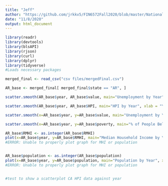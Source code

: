 ```yaml
---
title: "Jeff"
author: "https://github.com/jrkkv5/FIN6572Fall2020/blob/master/National%20Debt/importNationalDebt.Rmd"
date: "11/8/2020"
output: html_document
---
```


``` r

library(readr)
library(devtools)
library(blsAPI)
library(rjson)
library(curl)
library(dplyr)
library(tidyverse)
#Loads necessary packages

merged_final <- read_csv("csv files/mergedFinal.csv")

AR_base <- merged_final[ merged_final$state == "AR", ]

scatter.smooth(AR_base$year, AR_base$value, main="Unemployment by Year", xlab = "Year", ylab = "Unemployment", col = "blue")

scatter.smooth(AR_base$year, AR_base$HPI, main="HPI by Year", xlab = "Year", ylab = "HPI", col = "blue")

scatter.smooth(x=AR_base$year, y=AR_base$value, main="Unemployment by Year", xlab = "Year", ylab = "Unemployment", col = "red")

scatter.smooth(x=AR_base$year, y=AR_base$poverty, main="% of People Below Poverty Level", xlab = "Year", ylab = "Poverty", ylim = c(0,20))

AR_base$RMHI <- as.integer(AR_base$RMHI)
plot(x=AR_base$year, y=AR_base$RMHI, main="Median Household Income by Year", xlab = "Year", ylab = "RMHI" )
#ERROR: Unable to properly plot graph for MHI or population


AR_base$population <- as.integer(AR_base$population)
plot(x=AR_base$year, y=AR_base$population, main="Population by Year", xlab = "Year", ylab = "Population" )
#ERROR: Unable to properly plot graph for MHI or population


#test to show a scatterplot CA HPI data against year
```